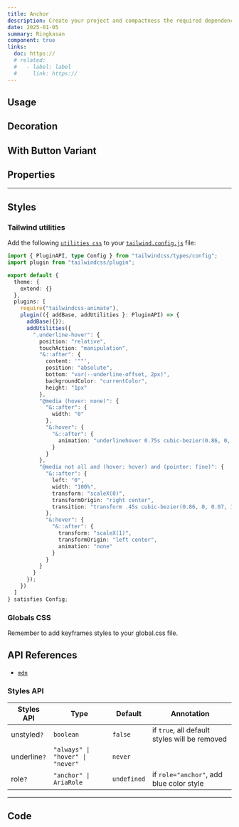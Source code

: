 ```yaml
---
title: Anchor
description: Create your project and compactness the required dependencies.
date: 2025-01-05
summary: Ringkasan
component: true
links:
  doc: https://
  # related:
  #   - label: label
  #     link: https://
---
```


## Usage

<AnchorDemosUsage />

## Decoration

<AnchorDemosDecoration />

## With Button Variant

<AnchorDemosButtonVariant />

## Properties

<AnchorDemosConfigurator />

---

## Styles

### Tailwind utilities

Add the following [`utilities css`](https://tailwindcss.com/docs/) to your [`tailwind.config.js`](https://tailwindcss.com/docs/configuration) file:

```ts
import { PluginAPI, type Config } from "tailwindcss/types/config";
import plugin from "tailwindcss/plugin";

export default {
  theme: {
    extend: {}
  },
  plugins: [
    require("tailwindcss-animate"),
    plugin(({ addBase, addUtilities }: PluginAPI) => {
      addBase({});
      addUtilities({
        ".underline-hover": {
          position: "relative",
          touchAction: "manipulation",
          "&::after": {
            content: '""',
            position: "absolute",
            bottom: "var(--underline-offset, 2px)",
            backgroundColor: "currentColor",
            height: "1px"
          },
          "@media (hover: none)": {
            "&::after": {
              width: "0"
            },
            "&:hover": {
              "&::after": {
                animation: "underlinehover 0.75s cubic-bezier(0.86, 0, 0.07, 1)"
              }
            }
          },
          "@media not all and (hover: hover) and (pointer: fine)": {
            "&::after": {
              left: "0",
              width: "100%",
              transform: "scaleX(0)",
              transformOrigin: "right center",
              transition: "transform .45s cubic-bezier(0.86, 0, 0.07, 1)"
            },
            "&:hover": {
              "&::after": {
                transform: "scaleX(1)",
                transformOrigin: "left center",
                animation: "none"
              }
            }
          }
        }
      });
    })
  ]
} satisfies Config;
```

### Globals CSS

Remember to add keyframes styles to your global.css file.

## API References

- [`mdn`](https://developer.mozilla.org/en-US/docs/Web/HTML/Element/a)

### Styles API

| Styles API   | Type                             | Default     | Annotation                                    |
| ------------ | -------------------------------- | ----------- | --------------------------------------------- |
| unstyled`?`  | `boolean`                        | `false`     | if `true`, all default styles will be removed |
| underline`?` | `"always" \| "hover" \| "never"` | `never`     |                                               |
| role`?`      | `"anchor" \| AriaRole`           | `undefined` | if `role="anchor"`, add blue color style      |

---

## Code

<LoadCodes />
